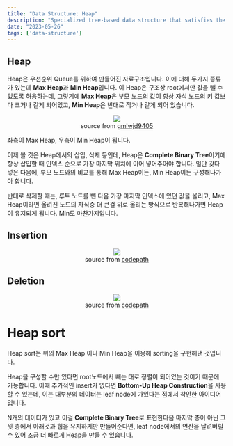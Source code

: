 ```yaml
---
title: "Data Structure: Heap"
description: "Specialized tree-based data structure that satisfies the heap property"
date: "2023-05-26"
tags: ['data-structure']
---
```

## Heap
Heap은 우선순위 Queue를 위하여 만들어진 자료구조입니다. 이에 대해 두가지 종류가 있는데 **Max Heap**과 **Min Heap**입니다. 이 Heap은 구조상 root에서만 값을 뺄 수 있도록 허용하는데, 그렇기에 **Max Heap**은 부모 노드의 값이 항상 자식 노드의 키 값보다 크거나 같게 되어있고, **Min Heap**은 반대로 작거나 같게 되어 있습니다.

<p align="center">
<img src="https://github.com/shiueo/shiueo/blob/main/web/public/types-of-heap.png?raw=true"/><br/>
source from <a href="https://gmlwjd9405.github.io">gmlwjd9405</a>
</p>

좌측이 Max Heap, 우측이 Min Heap이 됩니다.

이제 볼 것은 Heap에서의 삽입, 삭제 등인데, Heap은 **Complete Binary Tree**이기에 항상 삽입할 때 인덱스 순으로 가장 마지막 위치에 이어 넣어주어야 합니다. 일단 갖다 넣은 다음에, 부모 노드와의 비교를 통해 Max Heap이든, Min Heap이든 구성해나가야 합니다.

반대로 삭제할 때는, 루트 노드를 뺸 다음 가장 마지막 인덱스에 있던 값을 올리고, Max Heap이라면 올려진 노드의 자식중 더 큰걸 위로 올리는 방식으로 반복해나가면 Heap이 유지되게 됩니다. Min도 마찬가지입니다.

## Insertion
<p align="center">
<img src="https://github.com/shiueo/shiueo/blob/main/web/public/heap-insert.png?raw=true"/><br/>
source from <a href="https://guides.codepath.com">codepath</a>
</p>

## Deletion
<p align="center">
<img src="https://github.com/shiueo/shiueo/blob/main/web/public/heap_delete.png?raw=true"/><br/>
source from <a href="https://guides.codepath.com">codepath</a>
</p>

# Heap sort
Heap sort는 위의 Max Heap 이나 Min Heap을 이용해 sorting을 구현해낸 것입니다.

Heap을 구성할 수만 있다면 root노드에서 빼는 대로 정렬이 되어있는 것이기 때문에 가능합니다. 이때 추가적인 insert가 없다면 **Bottom-Up Heap Construction**을 사용할 수 있는데, 이는 대부분의 데이터는 leaf node에 가있다는 점에서 착안한 아이디어입니다. 

N개의 데이터가 있고 이걸 **Complete Binary Tree**로 표현한다음 마지막 층이 아닌 그 윗 층에서 아래것과 힙을 유지하게만 만들어준다면, leaf node에서의 연산을 날려버릴 수 있어 조금 더 빠르게 Heap을 만들 수 있습니다. 